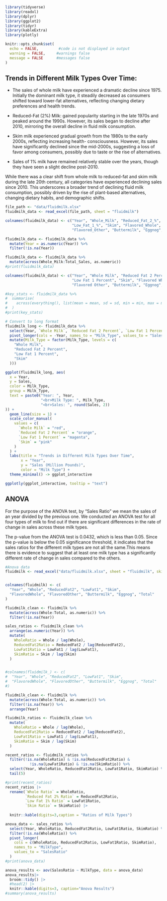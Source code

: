
```r
library(tidyverse)
library(readxl)
library(dplyr)
library(ggplot2)
library(tidyr)
library(kableExtra)
library(plotly)

knitr::opts_chunk$set(
  echo = FALSE,         #code is not displayed in output
  warning = FALSE,     #warnings false
  message = FALSE      #messages false
)
```

## Trends in Different Milk Types Over Time:

- The sales of whole milk have experienced a dramatic decline since 1975. Initially the dominant milk type, it steadily decreased as consumers shifted toward lower-fat alternatives, reflecting changing dietary preferences and health trends.

- Reduced-Fat (2%) Milk: gained popularity starting in the late 1970s and peaked around the 1990s. However, its sales began to decline after 2010, mirroring the overall decline in fluid milk consumption.

- Skim milk experienced gradual growth from the 1980s to the early 2000s, reflecting increasing health- consciousness. However, its sales have significantly declined since the mid-2000s, suggesting a loss of favor among consumers, possibly due to taste or the rise of alternatives.

- Sales of 1% milk have remained relatively stable over the years, though they have seen a slight decline post-2010.

While there was a clear shift from whole milk to reduced-fat and skim milk during the late 20th century, all categories have experienced declining sales since 2010. This underscores a broader trend of declining fluid milk consumption, possibly driven by the rise of plant-based alternatives, changing dietary habits, and demographic shifts.


```r
file_path <- "data/fluidmilk.xlsx"
fluidmilk_data <- read_excel(file_path, sheet = "fluidmilk")

colnames(fluidmilk_data) <- c("Year", "Whole_Milk", "Reduced_Fat_2_%", 
                              "Low_Fat_1_%", "Skim", "Flavored_Whole", 
                              "Flavored_Other", "Buttermilk", "Eggnog", "Total_Sales")

fluidmilk_data <- fluidmilk_data %>%
  mutate(Year = as.numeric(Year)) %>%
  filter(!is.na(Year))

fluidmilk_data <- fluidmilk_data %>%
  mutate(across(Whole_Milk:Total_Sales, as.numeric))
#print(fluidmilk_data)

colnames(fluidmilk_data) <- c("Year", "Whole Milk", "Reduced Fat 2 Percent", 
                              "Low Fat 1 Percent", "Skim", "Flavored Whole", 
                              "Flavored Other", "Buttermilk", "Eggnog", "Total Sales")

#key_stats <- fluidmilk_data %>%
#  summarise(
#    across(everything(), list(mean = mean, sd = sd, min = min, max = max), na.rm = TRUE)
#  )
#print(key_stats)

# Convert to long format
fluidmilk_long <- fluidmilk_data %>%
  select(Year, `Whole Milk`, `Reduced Fat 2 Percent`, `Low Fat 1 Percent`, Skim) %>%
  pivot_longer(cols = -Year, names_to = "Milk_Type", values_to = "Sales") %>%
  mutate(Milk_Type = factor(Milk_Type, levels = c(
    "Whole Milk", 
    "Reduced Fat 2 Percent", 
    "Low Fat 1 Percent", 
    "Skim"
  )))

ggplot(fluidmilk_long, aes(
  x = Year, 
  y = Sales, 
  color = Milk_Type, 
  group = Milk_Type,
  text = paste0("Year: ", Year, 
                "<br>Milk Type: ", Milk_Type, 
                "<br>Sales: ", round(Sales, 2))
)) +
  geom_line(size = 1) +
  scale_color_manual(
    values = c(
      `Whole Milk` = "red",
      `Reduced Fat 2 Percent` = "orange",
      `Low Fat 1 Percent` = "magenta",
      `Skim` = "pink"
    )
  ) +
  labs(title = "Trends in Different Milk Types Over Time", 
       x = "Year", 
       y = "Sales (Million Pounds)", 
       color = "Milk Type") +
  theme_minimal() -> ggplot_interactive

ggplotly(ggplot_interactive, tooltip = "text")

```


## ANOVA
For the purpose of the ANOVA test, by "Sales Ratio" we mean the sales of an year divided by the previous one. We conducted an ANOVA test for all four types of milk to find out if there are significant differences in the rate of change in sales across these milk types. 

The p-value from the ANOVA test is 0.0432, which is less than 0.05. Since the p-value is below the 0.05 significance threshold, it indicates that the sales ratios  for the different milk types are not all the same.This means there is evidence to suggest that at least one milk type has a significantly different rate of change in sales compared to the others.

```r
#Anova data 
fluidmilk <- read_excel("data/fluidmilk.xlsx", sheet = "fluidmilk", skip = 1)


colnames(fluidmilk) <- c(
  "Year", "Whole", "ReducedFat2", "LowFat1", "Skim",
  "FlavoredWhole", "FlavoredOther", "Buttermilk", "Eggnog", "Total"
)

fluidmilk_clean <- fluidmilk %>%
  mutate(across(Whole:Total, as.numeric)) %>%
  filter(!is.na(Year))  

sales_ratios <- fluidmilk_clean %>%
  arrange(as.numeric(Year)) %>%
  mutate(
    WholeRatio = Whole / lag(Whole),
    ReducedFat2Ratio = ReducedFat2 / lag(ReducedFat2),
    LowFat1Ratio = LowFat1 / lag(LowFat1),
    SkimRatio = Skim / lag(Skim)
  )


#colnames(fluidmilk_) <- c(
#  "Year", "Whole", "ReducedFat2", "LowFat1", "Skim",
#  "FlavoredWhole", "FlavoredOther", "Buttermilk", "Eggnog", "Total"
#)

fluidmilk_clean <- fluidmilk %>%
  mutate(across(Whole:Total, as.numeric)) %>%
  filter(!is.na(Year)) %>%
  arrange(Year)

fluidmilk_ratios <- fluidmilk_clean %>%
  mutate(
    WholeRatio = Whole / lag(Whole),
    ReducedFat2Ratio = ReducedFat2 / lag(ReducedFat2),
    LowFat1Ratio = LowFat1 / lag(LowFat1),
    SkimRatio = Skim / lag(Skim)
  )

recent_ratios <- fluidmilk_ratios %>%
  filter(!is.na(WholeRatio) & !is.na(ReducedFat2Ratio) &
           !is.na(LowFat1Ratio) & !is.na(SkimRatio)) %>%
  select(Year, WholeRatio, ReducedFat2Ratio, LowFat1Ratio, SkimRatio) %>%
  tail(5)

#print(recent_ratios)
recent_ratios |>
  rename(`Whole Ratio` = WholeRatio,
         `Reduced Fat 2% Ratio` = ReducedFat2Ratio,
         `Low Fat 1% Ratio` = LowFat1Ratio, 
         `Skim Ratio` = SkimRatio) |>
  
  knitr::kable(digits=3,caption = "Ratios of Milk Types")

```


```r


anova_data <- sales_ratios %>%
  select(Year, WholeRatio, ReducedFat2Ratio, LowFat1Ratio, SkimRatio) %>%
  filter(!is.na(WholeRatio)) %>%
  pivot_longer(
    cols = c(WholeRatio, ReducedFat2Ratio, LowFat1Ratio, SkimRatio),
    names_to = "MilkType",
    values_to = "SalesRatio"
  )
#print(anova_data)

anova_results <- aov(SalesRatio ~ MilkType, data = anova_data) 
anova_results|>  
  broom::tidy() |>
  #head(2) |>
  knitr::kable(digits=3, caption="Anova Results")
#summary(anova_results)

```

